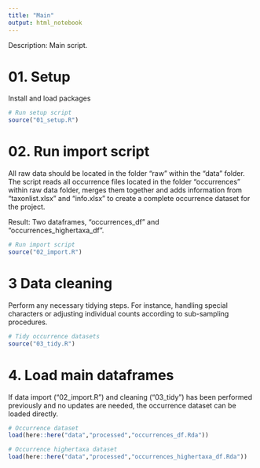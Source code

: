 ```yaml
---
title: "Main"
output: html_notebook
---
```


Description: Main script.

# 01. Setup

Install and load packages

```r
# Run setup script
source("01_setup.R")

```

# 02. Run import script

All raw data should be located in the folder "raw" within the "data" folder. The script reads all occurrence files located in the folder "occurrences" within raw data folder, merges them together and adds information from "taxonlist.xlsx" and "info.xlsx" to create a complete occurrence dataset for the project.

Result: Two dataframes, "occurrences_df" and "occurrences_highertaxa_df".

```r
# Run import script
source("02_import.R")

```

# 3 Data cleaning

Perform any necessary tidying steps. For instance, handling special characters or adjusting individual counts according to sub-sampling procedures.

```r
# Tidy occurrence datasets
source("03_tidy.R")

```

# 4. Load main dataframes

If data import ("02_import.R") and cleaning ("03_tidy") has been performed previously and no updates are needed, the occurrence dataset can be loaded directly.

```r
# Occurrence dataset
load(here::here("data","processed","occurrences_df.Rda"))

# Occurrence highertaxa dataset
load(here::here("data","processed","occurrences_highertaxa_df.Rda"))


```
